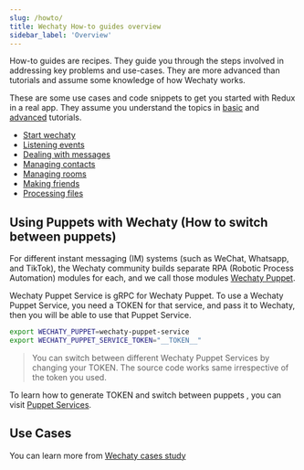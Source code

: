 ```yaml
---
slug: /howto/
title: Wechaty How-to guides overview
sidebar_label: 'Overview'
---
```


<!-- how-to/cookbook - Explains how to accomplish a specific task. -->

How-to guides are recipes. They guide you through the steps involved in addressing key problems and use-cases. They are more advanced than tutorials and assume some knowledge of how Wechaty works.

These are some use cases and code snippets to get you started with Redux in a real app. They assume you understand the topics in [basic](#b) and [advanced](#a) tutorials.

- [Start wechaty](howto/wechaty.md)
- [Listening events](howto/event.md)
- [Dealing with messages](howto/message.md)
- [Managing contacts](howto/contact.md)
- [Managing rooms](howto/room.md)
- [Making friends](howto/friendship.md)
- [Processing files](howto/file-box.md)

## Using Puppets with Wechaty (How to switch between puppets)

For different instant messaging (IM) systems (such as WeChat, Whatsapp, and TikTok), the Wechaty community builds separate RPA (Robotic Process Automation) modules for each, and we call those modules [Wechaty Puppet](https://github.com/wechaty/wechaty-puppet).

Wechaty Puppet Service is gRPC for Wechaty Puppet. To use a Wechaty Puppet Service, you need a TOKEN for that service, and pass it to Wechaty, then you will be able to use that Puppet Service.

```sh
export WECHATY_PUPPET=wechaty-puppet-service
export WECHATY_PUPPET_SERVICE_TOKEN="__TOKEN__"
```

> You can switch between different Wechaty Puppet Services by changing your TOKEN. The source code works same irrespective of the token you used.

To learn how to generate TOKEN and switch between puppets , you can visit [Puppet Services](https://wechaty.js.org/docs/puppet-services/).

## Use Cases

You can learn more from [Wechaty cases study](case-study/overview.md)
